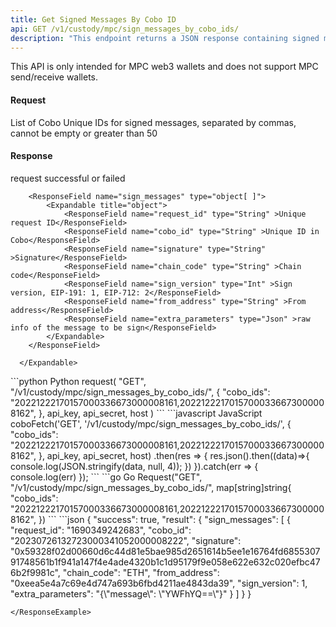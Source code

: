 ```yaml
---
title: Get Signed Messages By Cobo ID
api: GET /v1/custody/mpc/sign_messages_by_cobo_ids/
description: "This endpoint returns a JSON response containing signed messages information for a list of Cobo IDs. The response includes the request ID, Cobo ID, signature and other relevant information."
---
```


<Note>This API is only intended for MPC web3 wallets and does not support MPC send/receive wallets.</Note>

#### Request
<ParamField query="cobo_ids" type="String" required>List of Cobo Unique IDs for signed messages, separated by commas, cannot be empty or greater than 50</ParamField>

#### Response
<ResponseField name="success" type="bool">request successful or failed</ResponseField>
   <ResponseField name="result" type="object">
      <Expandable title="object">

        <ResponseField name="sign_messages" type="object[ ]">
            <Expandable title="object">
                <ResponseField name="request_id" type="String" >Unique request ID</ResponseField>
                <ResponseField name="cobo_id" type="String" >Unique ID in Cobo</ResponseField>
                <ResponseField name="signature" type="String" >Signature</ResponseField>
                <ResponseField name="chain_code" type="String" >Chain code</ResponseField>
                <ResponseField name="sign_version" type="Int" >Sign version, EIP-191: 1, EIP-712: 2</ResponseField>
                <ResponseField name="from_address" type="String" >From address</ResponseField>
                <ResponseField name="extra_parameters" type="Json" >raw info of the message to be sign</ResponseField>
            </Expandable>
        </ResponseField>

      </Expandable>
</ResponseField>


<RequestExample>
```python Python
request(
    "GET",
    "/v1/custody/mpc/sign_messages_by_cobo_ids/",
    {
        "cobo_ids": "20221222170157000336673000008161,20221222170157000336673000008162",
    },
    api_key, api_secret, host
)
```
```javascript JavaScript
coboFetch('GET', '/v1/custody/mpc/sign_messages_by_cobo_ids/', {
    "cobo_ids": "20221222170157000336673000008161,20221222170157000336673000008162",
}, api_key, api_secret, host)
    .then(res => {
        res.json().then((data)=>{
            console.log(JSON.stringify(data, null, 4));
        })
    }).catch(err => {
        console.log(err)
    });
```
```go Go
Request("GET", "/v1/custody/mpc/sign_messages_by_cobo_ids/", map[string]string{
    "cobo_ids": "20221222170157000336673000008161,20221222170157000336673000008162",
})
```
</RequestExample>

<ResponseExample>
```json
{
  "success": true,
  "result": {
    "sign_messages": [
      {
        "request_id": "1690349242683",
        "cobo_id": "20230726132723000341052000008222",
        "signature": "0x59328f02d00660d6c44d81e5bae985d2651614b5ee1e16764fd685530791748561b1f941a147f4e4ade4320b1c1d95179f9e058e622e632c020efbc476b2f9981c",
        "chain_code": "ETH",
        "from_address": "0xeea5e4a7c69e4d747a693b6fbd4211ae4843da39",
        "sign_version": 1,
        "extra_parameters": "{\"message\": \"YWFhYQ==\"}"
      }
    ]
  }
}

```
</ResponseExample>
